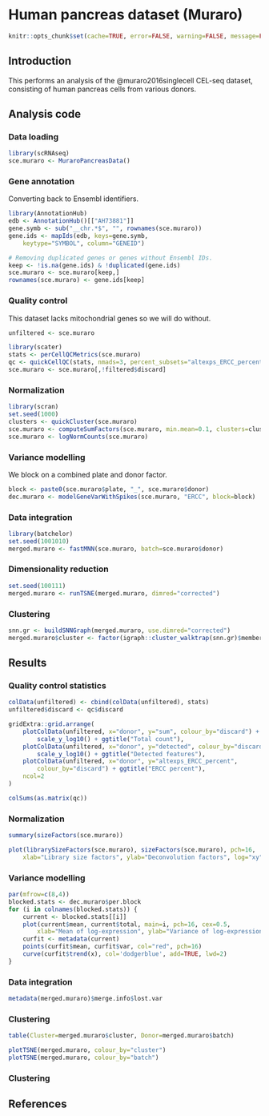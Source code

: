 # Human pancreas dataset (Muraro)

```r
knitr::opts_chunk$set(cache=TRUE, error=FALSE, warning=FALSE, message=FALSE)
```

## Introduction

This performs an analysis of the @muraro2016singlecell CEL-seq dataset,
consisting of human pancreas cells from various donors.

## Analysis code

### Data loading

```r
library(scRNAseq)
sce.muraro <- MuraroPancreasData()
```

### Gene annotation

Converting back to Ensembl identifiers.

```r
library(AnnotationHub)
edb <- AnnotationHub()[["AH73881"]]
gene.symb <- sub("__chr.*$", "", rownames(sce.muraro))
gene.ids <- mapIds(edb, keys=gene.symb, 
    keytype="SYMBOL", column="GENEID")

# Removing duplicated genes or genes without Ensembl IDs.
keep <- !is.na(gene.ids) & !duplicated(gene.ids)
sce.muraro <- sce.muraro[keep,]
rownames(sce.muraro) <- gene.ids[keep]
```

### Quality control

This dataset lacks mitochondrial genes so we will do without.

```r
unfiltered <- sce.muraro
```

```r
library(scater)
stats <- perCellQCMetrics(sce.muraro)
qc <- quickCellQC(stats, nmads=3, percent_subsets="altexps_ERCC_percent")
sce.muraro <- sce.muraro[,!filtered$discard]
```

### Normalization

```r
library(scran)
set.seed(1000)
clusters <- quickCluster(sce.muraro)
sce.muraro <- computeSumFactors(sce.muraro, min.mean=0.1, clusters=clusters)
sce.muraro <- logNormCounts(sce.muraro)
```

### Variance modelling

We block on a combined plate and donor factor.

```r
block <- paste0(sce.muraro$plate, "_", sce.muraro$donor)
dec.muraro <- modelGeneVarWithSpikes(sce.muraro, "ERCC", block=block)
```

### Data integration

```r
library(batchelor)
set.seed(1001010)
merged.muraro <- fastMNN(sce.muraro, batch=sce.muraro$donor)
```

### Dimensionality reduction

```r
set.seed(100111)
merged.muraro <- runTSNE(merged.muraro, dimred="corrected")
```

### Clustering

```r
snn.gr <- buildSNNGraph(merged.muraro, use.dimred="corrected")
merged.muraro$cluster <- factor(igraph::cluster_walktrap(snn.gr)$membership)
```

## Results

### Quality control statistics

```r
colData(unfiltered) <- cbind(colData(unfiltered), stats)
unfiltered$discard <- qc$discard

gridExtra::grid.arrange(
    plotColData(unfiltered, x="donor", y="sum", colour_by="discard") +
        scale_y_log10() + ggtitle("Total count"),
    plotColData(unfiltered, x="donor", y="detected", colour_by="discard") +
        scale_y_log10() + ggtitle("Detected features"),
    plotColData(unfiltered, x="donor", y="altexps_ERCC_percent",
        colour_by="discard") + ggtitle("ERCC percent"),
    ncol=2
)
```

```r
colSums(as.matrix(qc))
```

### Normalization

```r
summary(sizeFactors(sce.muraro))
```

```r
plot(librarySizeFactors(sce.muraro), sizeFactors(sce.muraro), pch=16,
    xlab="Library size factors", ylab="Deconvolution factors", log="xy")
```

### Variance modelling

```r
par(mfrow=c(8,4))
blocked.stats <- dec.muraro$per.block
for (i in colnames(blocked.stats)) {
    current <- blocked.stats[[i]]
    plot(current$mean, current$total, main=i, pch=16, cex=0.5,
        xlab="Mean of log-expression", ylab="Variance of log-expression")
    curfit <- metadata(current)
    points(curfit$mean, curfit$var, col="red", pch=16)
    curve(curfit$trend(x), col='dodgerblue', add=TRUE, lwd=2)
}
```

### Data integration

```r
metadata(merged.muraro)$merge.info$lost.var
```

### Clustering

```r
table(Cluster=merged.muraro$cluster, Donor=merged.muraro$batch)
```

```r
plotTSNE(merged.muraro, colour_by="cluster")
plotTSNE(merged.muraro, colour_by="batch")
```

### Clustering

## References {-}
